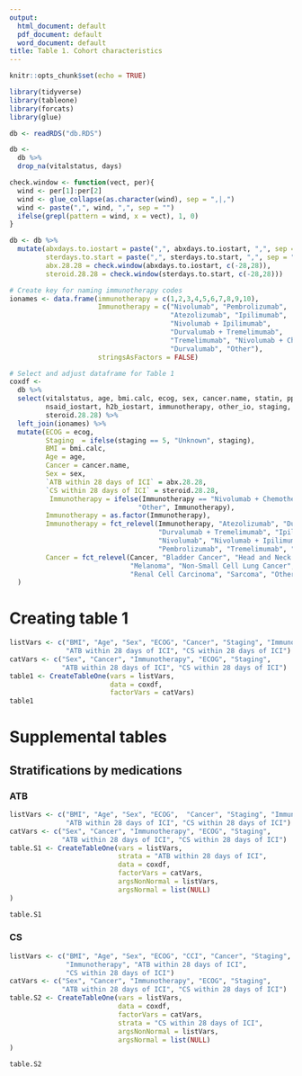 ```yaml
---
output:
  html_document: default
  pdf_document: default
  word_document: default
title: Table 1. Cohort characteristics
---
```


```r
knitr::opts_chunk$set(echo = TRUE)

library(tidyverse)
library(tableone)
library(forcats)
library(glue)
```

```r

db <- readRDS("db.RDS")

db <-
  db %>%
  drop_na(vitalstatus, days)
```

```r
check.window <- function(vect, per){
  wind <- per[1]:per[2]
  wind <- glue_collapse(as.character(wind), sep = ",|,")
  wind <- paste(",", wind, ",", sep = "")
  ifelse(grepl(pattern = wind, x = vect), 1, 0)
}

db <- db %>%
  mutate(abxdays.to.iostart = paste(",", abxdays.to.iostart, ",", sep = ""),
         sterdays.to.start = paste(",", sterdays.to.start, ",", sep = ""),
         abx.28.28 = check.window(abxdays.to.iostart, c(-28,28)),
         steroid.28.28 = check.window(sterdays.to.start, c(-28,28)))
```


```r
# Create key for naming immunotherapy codes
ionames <- data.frame(immunotherapy = c(1,2,3,4,5,6,7,8,9,10), 
                      Immunotherapy = c("Nivolumab", "Pembrolizumab", 
                                        "Atezolizumab", "Ipilimumab", 
                                        "Nivolumab + Ipilimumab", 
                                        "Durvalumab + Tremelimumab", 
                                        "Tremelimumab", "Nivolumab + Chemotherapy",
                                        "Durvalumab", "Other"),
                      stringsAsFactors = FALSE)

# Select and adjust dataframe for Table 1
coxdf <- 
  db %>%
  select(vitalstatus, age, bmi.calc, ecog, sex, cancer.name, statin, ppi, 
         nsaid_iostart, h2b_iostart, immunotherapy, other_io, staging, abx.28.28,
         steroid.28.28) %>%
  left_join(ionames) %>%
  mutate(ECOG = ecog,
         Staging  = ifelse(staging == 5, "Unknown", staging),
         BMI = bmi.calc,
         Age = age,
         Cancer = cancer.name, 
         Sex = sex,
         `ATB within 28 days of ICI` = abx.28.28,
         `CS within 28 days of ICI` = steroid.28.28,
          Immunotherapy = ifelse(Immunotherapy == "Nivolumab + Chemotherapy",
                                "Other", Immunotherapy),
         Immunotherapy = as.factor(Immunotherapy),
         Immunotherapy = fct_relevel(Immunotherapy, "Atezolizumab", "Durvalumab",
                                     "Durvalumab + Tremelimumab", "Ipilimumab", 
                                     "Nivolumab", "Nivolumab + Ipilimumab", 
                                     "Pembrolizumab", "Tremelimumab", "Other"),
         Cancer = fct_relevel(Cancer, "Bladder Cancer", "Head and Neck Carcinoma",
                              "Melanoma", "Non-Small Cell Lung Cancer", 
                              "Renal Cell Carcinoma", "Sarcoma", "Other")
  )
```

# Creating table 1

```r
listVars <- c("BMI", "Age", "Sex", "ECOG", "Cancer", "Staging", "Immunotherapy",
              "ATB within 28 days of ICI", "CS within 28 days of ICI")
catVars <- c("Sex", "Cancer", "Immunotherapy", "ECOG", "Staging", 
             "ATB within 28 days of ICI", "CS within 28 days of ICI")
table1 <- CreateTableOne(vars = listVars,
                         data = coxdf,
                         factorVars = catVars)
table1
```


# Supplemental tables

## Stratifications by medications

### ATB

```r
listVars <- c("BMI", "Age", "Sex", "ECOG",  "Cancer", "Staging", "Immunotherapy",
              "ATB within 28 days of ICI", "CS within 28 days of ICI")
catVars <- c("Sex", "Cancer", "Immunotherapy", "ECOG", "Staging", 
             "ATB within 28 days of ICI", "CS within 28 days of ICI")
table.S1 <- CreateTableOne(vars = listVars,
                           strata = "ATB within 28 days of ICI",
                           data = coxdf,
                           factorVars = catVars,
                           argsNonNormal = listVars,
                           argsNormal = list(NULL)
)

table.S1
```

### CS

```r
listVars <- c("BMI", "Age", "Sex", "ECOG", "CCI", "Cancer", "Staging", 
              "Immunotherapy", "ATB within 28 days of ICI", 
              "CS within 28 days of ICI")
catVars <- c("Sex", "Cancer", "Immunotherapy", "ECOG", "Staging",
             "ATB within 28 days of ICI", "CS within 28 days of ICI")
table.S2 <- CreateTableOne(vars = listVars,
                           data = coxdf,
                           factorVars = catVars,
                           strata = "CS within 28 days of ICI",
                           argsNonNormal = listVars,
                           argsNormal = list(NULL)
)

table.S2
```



